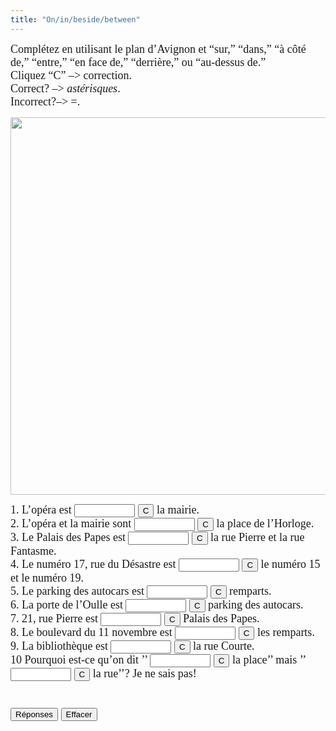 ```yaml
---
title: "On/in/beside/between"
---
```


 <p align=left><font face="Garamond" size="4">Complétez en utilisant le plan 
        d'Avignon et "sur," "dans," "à côté de," "entre," "en face de," "derrière," 
        ou "au-dessus de."<br>
        Cliquez "C" --&gt; correction.<br>
        Correct? --&gt; *astérisques*. <br>
        Incorrect?--&gt; =.</font></p><img src="avignonmap_small.jpg" width="800" height="604" />

 <form action="" method=post>
              <font face="Garamond" size="4"> 1. L'opéra est 
              <input size=9 name=item1>
              <input onClick="dasher(form.item1, 'à côté de')" type=button value=C name=Button>
              la mairie.<br>
              2. L'opéra et la mairie sont 
              <input size=9 name=item2>
              <input onClick="dasher(form.item2, 'sur')" type=button value=C name=Button>
              la place de l'Horloge.<br>
              3. Le Palais des Papes est 
              <input size=9 
      name=item3>
              <input onClick="dasher(form.item3, 'entre')" type=button value=C name=Button>
              la rue Pierre et la rue Fantasme.<br>
              4. Le numéro 17, rue du Désastre est 
              <input size=9 name=item4>
              <input onClick="dasher(form.item4, 'entre')" type=button value=C name=Button>
              le numéro 15 et le numéro 19.<br>
              5. Le parking des autocars est 
              <input 
      size=9 name=item5>
              <input onClick="dasher(form.item5, 'en face des')" type=button value=C name=Button>
              remparts.<br>
              6. La porte de l'Oulle est 
              <input size=9 name=item6>
              <input onClick="dasher(form.item6, 'à côté du')" type=button value=C name=Button>
              parking des autocars.<br>
              7. 21, rue Pierre est 
              <input size=9 name=item7>
              <input onClick="dasher(form.item7, 'en face du')" type=button value=C name=Button>
              Palais des Papes.<br>
              8. Le boulevard du 11 novembre est 
              <input size=9 
      name=item8>
              <input onClick="dasher(form.item8, 'derrière')" type=button value=C name=Button>
              les remparts.<br>
              9. La bibliothèque est 
              <input size=9 name=item9>
              <input onClick="dasher(form.item9, 'dans')" type=button value=C name=Button>
              la rue Courte.<br>
              10 Pourquoi est-ce qu'on dit '' 
              <input size=9 
name=item10>
              <input onClick="dasher(form.item10, 'sur')" type=button value=C name=Button>
              la place'' mais '' 
              <input size=9 name=item11>
              <input onClick="dasher(form.item11, 'dans')" type=button value=C name=Button>
              la rue''? Je ne sais pas! <br>
              <br>
              <br>
              <input onClick="form.item1.value='à côté de';form.item2.value='sur';form.item3.value='entre';form.item4.value='entre';form.item5.value='en face des';form.item6.value='à côté du';form.item7.value='en face du';form.item8.value='derrière';form.item9.value='dans';form.item10.value='sur';form.item11.value='dans';" type=button value="Réponses" name=Button>
              <input onClick="form.item1.value='';form.item2.value='';form.item3.value='';form.item4.value='';form.item5.value='';form.item6.value='';form.item7.value='';form.item8.value='';form.item9.value='';form.item10.value='';form.item11.value='';" type=button value="Effacer" name=Button>
              </font> 
            </form>

 <SCRIPT Language="JavaScript">
//  This code is based on George Mitrevski's original CLOZE code.  
//  Dennie Hoopingarner modified it to provide more detailed feedback about the user's responses, 
//  in a manner similar to the Dasher program.
//  You are welcome to use and modify this code, but please give credit where credit is due. 
//  Dennie Hoopingarner, Michigan State University  hooping4@msu.edu
//  Content by: Alison Murray Levine, University of Virginia, alevine@virginia.edu, 
function dasher(Student, Correct) {
var studentAnswer = Student.value;
var correctAnswer = Correct;
result = ""
for (var c = 0; c< correctAnswer.length; c ++) {
	var CorrectX = correctAnswer.charAt(c);
	var StudentX = studentAnswer.charAt(c);
	if (CorrectX == StudentX) {
	result = result + CorrectX;
	}
	else {
	result = result +  "=";
	}
}
Student.value = result;
    if (studentAnswer == correctAnswer){
    Student.value = "*" + studentAnswer + "*";
    }
}

<!-- done hiding --></SCRIPT>